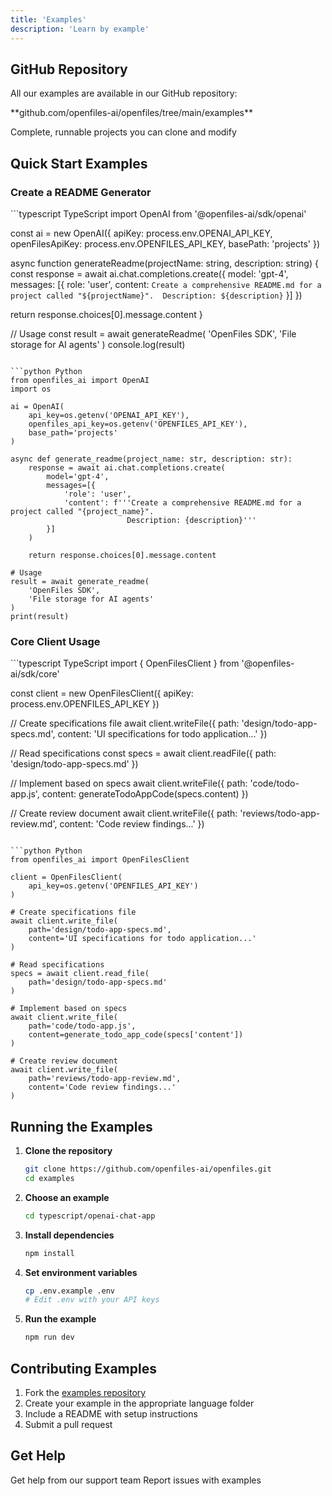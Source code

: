 ```yaml
---
title: 'Examples'
description: 'Learn by example'
---
```


## GitHub Repository

All our examples are available in our GitHub repository:

<Card title="OpenFiles Examples" icon="github" href="https://github.com/openfiles-ai/openfiles/tree/main/examples">
  **github.com/openfiles-ai/openfiles/tree/main/examples**
  
  Complete, runnable projects you can clone and modify
</Card>

## Quick Start Examples

### Create a README Generator

<CodeGroup>
```typescript TypeScript
import OpenAI from '@openfiles-ai/sdk/openai'

const ai = new OpenAI({
  apiKey: process.env.OPENAI_API_KEY,
  openFilesApiKey: process.env.OPENFILES_API_KEY,
  basePath: 'projects'
})

async function generateReadme(projectName: string, description: string) {
  const response = await ai.chat.completions.create({
    model: 'gpt-4',
    messages: [{
      role: 'user',
      content: `Create a comprehensive README.md for a project called "${projectName}". 
                Description: ${description}`
    }]
  })
  
  return response.choices[0].message.content
}

// Usage
const result = await generateReadme(
  'OpenFiles SDK',
  'File storage for AI agents'
)
console.log(result)
```

```python Python
from openfiles_ai import OpenAI
import os

ai = OpenAI(
    api_key=os.getenv('OPENAI_API_KEY'),
    openfiles_api_key=os.getenv('OPENFILES_API_KEY'),
    base_path='projects'
)

async def generate_readme(project_name: str, description: str):
    response = await ai.chat.completions.create(
        model='gpt-4',
        messages=[{
            'role': 'user',
            'content': f'''Create a comprehensive README.md for a project called "{project_name}". 
                          Description: {description}'''
        }]
    )
    
    return response.choices[0].message.content

# Usage
result = await generate_readme(
    'OpenFiles SDK',
    'File storage for AI agents'
)
print(result)
```
</CodeGroup>

### Core Client Usage

<CodeGroup>
```typescript TypeScript
import { OpenFilesClient } from '@openfiles-ai/sdk/core'

const client = new OpenFilesClient({ 
  apiKey: process.env.OPENFILES_API_KEY 
})

// Create specifications file
await client.writeFile({
  path: 'design/todo-app-specs.md',
  content: 'UI specifications for todo application...'
})

// Read specifications
const specs = await client.readFile({
  path: 'design/todo-app-specs.md'
})

// Implement based on specs
await client.writeFile({
  path: 'code/todo-app.js',
  content: generateTodoAppCode(specs.content)
})

// Create review document
await client.writeFile({
  path: 'reviews/todo-app-review.md',
  content: 'Code review findings...'
})
```

```python Python
from openfiles_ai import OpenFilesClient

client = OpenFilesClient(
    api_key=os.getenv('OPENFILES_API_KEY')
)

# Create specifications file
await client.write_file(
    path='design/todo-app-specs.md',
    content='UI specifications for todo application...'
)

# Read specifications
specs = await client.read_file(
    path='design/todo-app-specs.md'
)

# Implement based on specs
await client.write_file(
    path='code/todo-app.js',
    content=generate_todo_app_code(specs['content'])
)

# Create review document
await client.write_file(
    path='reviews/todo-app-review.md',
    content='Code review findings...'
)
```
</CodeGroup>

## Running the Examples

1. **Clone the repository**
   ```bash
   git clone https://github.com/openfiles-ai/openfiles.git
   cd examples
   ```

2. **Choose an example**
   ```bash
   cd typescript/openai-chat-app
   ```

3. **Install dependencies**
   ```bash
   npm install
   ```

4. **Set environment variables**
   ```bash
   cp .env.example .env
   # Edit .env with your API keys
   ```

5. **Run the example**
   ```bash
   npm run dev
   ```

## Contributing Examples

1. Fork the [examples repository](https://github.com/openfiles-ai/openfiles)
2. Create your example in the appropriate language folder
3. Include a README with setup instructions
4. Submit a pull request

## Get Help

<CardGroup cols={2}>
  <Card title="Email Support" icon="envelope" href="mailto:support@openfiles.ai">
    Get help from our support team
  </Card>
  <Card title="GitHub Issues" icon="github" href="https://github.com/openfiles-ai/openfiles/issues">
    Report issues with examples
  </Card>
</CardGroup>